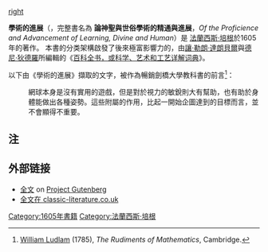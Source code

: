 [[image:Advancement_of_learning.jpg|right]]

'''學術的進展'''（{{lang-en|''The Advancement of Learning''}}，完整書名為 '''論神聖與世俗學術的精通與進展'''，''Of the Proficience and Advancement of Learning, Divine and Human''）是 [[法蘭西斯·培根|法蘭西斯·培根]]於1605年的著作。
本書的分类架構啟發了後來極富影響力的，由[[讓‧勒朗‧達朗貝爾|讓‧勒朗‧達朗貝爾]]與[[德尼‧狄德羅|德尼‧狄德羅]]所編輯的《[[百科全书，或科学、艺术和工艺详解词典|百科全书，或科学、艺术和工艺详解词典]]》。

以下由《學術的進展》擷取的文字，被作為暢銷劍橋大學教科書的前言<ref>[[William_Ludlam|William Ludlam]] (1785), ''The Rudiments of Mathematics'', Cambridge.</ref>：

:網球本身是沒有實用的遊戲，但是對於視力的敏銳則大有幫助，也有助於身體能做出各種姿勢。這些附屬的作用，比起一開始企圖達到的目標而言，並不會顯得不重要。

==注==
{{reflist}}

==外部链接==
* [http://www.gutenberg.org/etext/5500 全文]{{Wayback|url=http://www.gutenberg.org/etext/5500 |date=20090924080900 }} on [[Project_Gutenberg|Project Gutenberg]] 
* [http://www.classic-literature.co.uk/british-authors/16th-century/francis-bacon/the-advancement-of-learning/ 全文在 classic-literature.co.uk]{{Wayback|url=http://www.classic-literature.co.uk/british-authors/16th-century/francis-bacon/the-advancement-of-learning/ |date=20150218195116 }}

{{Francis Bacon}}

{{DEFAULTSORT:Advancement of Learning}}
[[Category:1605年書籍|Category:1605年書籍]]
[[Category:法蘭西斯·培根|Category:法蘭西斯·培根]]